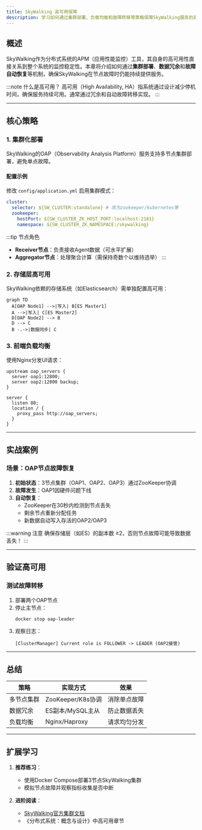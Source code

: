 ```yaml
---
title: SkyWalking 高可用保障
description: 学习如何通过集群部署、负载均衡和故障转移等策略保障SkyWalking服务的高可用性，确保监控系统稳定运行。
---
```


## 概述

SkyWalking作为分布式系统的APM（应用性能监控）工具，其自身的高可用性直接关系到整个系统的监控稳定性。本章将介绍如何通过**集群部署**、**数据冗余**和**故障自动恢复**等机制，确保SkyWalking在节点故障时仍能持续提供服务。

:::note 什么是高可用？
高可用（High Availability, HA）指系统通过设计减少停机时间，确保服务持续可用。通常通过冗余和自动故障转移实现。
:::

---

## 核心策略

### 1. 集群化部署
SkyWalking的OAP（Observability Analysis Platform）服务支持多节点集群部署，避免单点故障。

#### 配置示例
修改 `config/application.yml` 启用集群模式：
```yaml
cluster:
  selector: ${SW_CLUSTER:standalone} # 改为zookeeper/kubernetes等
  zookeeper:
    hostPort: ${SW_CLUSTER_ZK_HOST_PORT:localhost:2181}
    namespace: ${SW_CLUSTER_ZK_NAMESPACE:/skywalking}
```

:::tip 节点角色
- **Receiver节点**：负责接收Agent数据（可水平扩展）
- **Aggregator节点**：处理聚合计算（需保持奇数个以维持选举）
:::

### 2. 存储层高可用
SkyWalking依赖的存储系统（如Elasticsearch）需单独配置高可用：

```mermaid
graph TD
  A[OAP Node1] -->|写入| B[ES Master1]
  A -->|写入| C[ES Master2]
  D[OAP Node2] --> B
  D --> C
  B -.->|数据同步| C
```

### 3. 前端负载均衡
使用Nginx分发UI请求：
```nginx
upstream oap_servers {
  server oap1:12800;
  server oap2:12800 backup;
}

server {
  listen 80;
  location / {
    proxy_pass http://oap_servers;
  }
}
```

---

## 实战案例

### 场景：OAP节点故障恢复
1. **初始状态**：3节点集群（OAP1、OAP2、OAP3）通过ZooKeeper协调
2. **故障发生**：OAP1因硬件问题下线
3. **自动恢复**：
   - ZooKeeper在30秒内检测到节点丢失
   - 剩余节点重新分配任务
   - 新数据自动写入存活的OAP2/OAP3

:::warning 注意
确保存储层（如ES）的副本数 ≥2，否则节点故障可能导致数据丢失！
:::

---

## 验证高可用

### 测试故障转移
1. 部署两个OAP节点
2. 停止主节点：
   ```bash
   docker stop oap-leader
   ```
3. 观察日志：
   ```log
   [ClusterManager] Current role is FOLLOWER -> LEADER (OAP2接管)
   ```

---

## 总结

| 策略                | 实现方式                      | 效果                     |
|---------------------|-----------------------------|-------------------------|
| 多节点集群           | ZooKeeper/K8s协调            | 消除单点故障             |
| 数据冗余             | ES副本/MySQL主从             | 防止数据丢失             |
| 负载均衡             | Nginx/Haproxy               | 请求均匀分发             |

---

## 扩展学习

1. **推荐练习**：
   - 使用Docker Compose部署3节点SkyWalking集群
   - 模拟节点故障并观察指标收集是否中断

2. **进阶阅读**：
   - [SkyWalking官方集群文档](https://skywalking.apache.org/docs/)
   - 《分布式系统：概念与设计》中高可用章节
